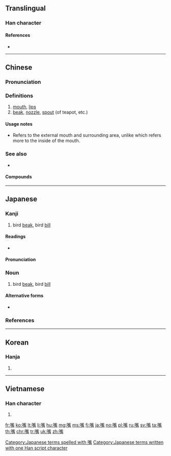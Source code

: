 {{also|咀}}
==Translingual==

===Han character===
{{Han char|rn=30|rad=口|as=13|sn=16|four=61027|canj=RYPB|ids=⿰口觜}}

====References====
* {{Han ref|kx=0207.100|dkj=04256|dj=0430.080|hdz=10689.150|uh=5634|ud=22068|bh=BC4C|bd=48204}}

----

==Chinese==
{{zh-forms}}

===Pronunciation===
{{zh-pron
|m=zuǐ
|ma=y
|c=zeoi2
|h=pfs=choi
|md=
|mn=chhùi
|w=2tsr
|mc=
|oc=y
|cat=n
}}

===Definitions===
{{zh-hanzi}}

# [[mouth]], [[lips]] {{zh-mw|m:張|m:個}}
# [[beak]], [[nozzle]], [[spout]] (of teapot, etc.)

====Usage notes====
* Refers to the external mouth and surrounding area, unlike {{zh-l|口}} which refers more to the inside of the mouth.

===See also===
* {{zh-l|口}}

====Compounds====
{{der5
|{{zh-l|嘴巴}}
|{{zh-l|嘴笨}}
|{{zh-l|嘴邊}}
|{{zh-l|嘴邊兒}}
|{{zh-l|嘴饞}}
|{{zh-l|嘴脣}}
|{{zh-l|嘴刁}}
|{{zh-l|嘴乖}}
|{{zh-l|嘴尖}}
|{{zh-l|嘴角}}
|{{zh-l|嘴緊}}
|{{zh-l|嘴快}}
|{{zh-l|嘴懶}}
|{{zh-l|嘴臉}}
|{{zh-l|嘴皮子}}
|{{zh-l|嘴貧}}
|{{zh-l|嘴頻}}
|{{zh-l|嘴懃}}
|{{zh-l|嘴軟}}
|{{zh-l|嘴鬆}}
|{{zh-l|嘴碎}}
|{{zh-l|嘴損}}
|{{zh-l|嘴甜}}
|{{zh-l|嘴頭}}
|{{zh-l|嘴頭兒}}
|{{zh-l|嘴穩}}
|{{zh-l|嘴嚴}}
|{{zh-l|嘴硬}}
|{{zh-l|嘴直}}
|{{zh-l|嘴子}}
}}

{{zh-cat|Beginning|Anatomy}}

----

==Japanese==

===Kanji===
{{ja-kanji|grade=|rs=口12}}

# bird [[beak]], bird [[bill]]

====Readings====
* {{ja-readings|goon=[[すい]] (sui), [[し]] (shi)|kanon=[[すい]] (sui), [[し]] (shi)|kun=[[くち]] (kuchi), [[くちばし]] (kuchibashi), [[はし]] (hashi)}}

====Pronunciation====
{{ja-pron|くちばし|acc=h|y=kun|dev=1|acc_ref=NHK}}

===Noun===
{{ja-noun|くちばし}}

# bird [[beak]], bird [[bill]]

====Alternative forms====
* {{l/ja|喙}}

===References===
<references/>

[[Category:Japanese terms spelled with 嘴]]
[[Category:Japanese terms written with one Han script character]]

----

==Korean==

===Hanja===
{{ko-hanja|hangeul=취|mr=ch'wi}}

# {{defn|lang=ko|sort=口12}}

----

==Vietnamese==

===Han character===
{{vi-hantu|[[chủy]], [[chuỷ]]|rs=|sort=口12}}

# {{defn|lang=vi|sort=口12}}

[[fr:嘴]]
[[ko:嘴]]
[[lt:嘴]]
[[li:嘴]]
[[hu:嘴]]
[[mg:嘴]]
[[ms:嘴]]
[[fj:嘴]]
[[ja:嘴]]
[[no:嘴]]
[[pl:嘴]]
[[ru:嘴]]
[[sv:嘴]]
[[ta:嘴]]
[[th:嘴]]
[[chr:嘴]]
[[tr:嘴]]
[[uk:嘴]]
[[zh:嘴]]